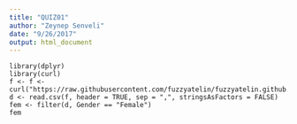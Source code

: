 ```yaml
---
title: "QUIZ01"
author: "Zeynep Senveli"
date: "9/26/2017"
output: html_document
---
```


```(r)
library(dplyr)
library(curl)
f <- f <- curl("https://raw.githubusercontent.com/fuzzyatelin/fuzzyatelin.github.io/master/AN597_Fall17/zombies.csv")
d <- read.csv(f, header = TRUE, sep = ",", stringsAsFactors = FALSE)
fem <- filter(d, Gender == "Female")
fem
```
